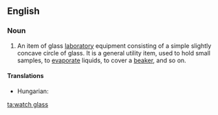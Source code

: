 ==English==
{{wikipedia}}

===Noun===
{{en-noun|sg=[[watch]] [[glass]]|watch glasses}}

# {{context|chemistry}} An item of glass [[laboratory]] equipment consisting of a simple slightly concave circle of glass. It is a general utility item, used to hold small samples, to [[evaporate]] liquids, to cover a [[beaker]], and so on.

====Translations====
{{trans-top|laboratory equipment}}
* Hungarian: {{t|hu|óraüveg}}
{{trans-mid}}
{{trans-bottom}}

[[ta:watch glass]]